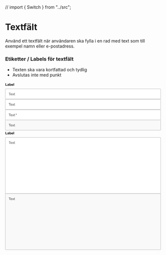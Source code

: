 // import { Switch } from "../src";

<Meta title="Komponenter/Textfält/Översikt" />

# Textfält

<p>Använd ett textfält när användaren ska fylla i en rad med text som till exempel namn eller e-postadress.</p>

### Etiketter / Labels för textfält
- Texten ska vara kortfattad och tydlig
- Avslutas inte med punkt

<div className="py-6">
    <svg width="720" height="80" viewBox="0 0 720 80" fill="none" xmlns="http://www.w3.org/2000/svg">
        <rect x="0.5" y="32.5" width="719" height="47" rx="1.5" fill="white" stroke="#939393"/>
        <path d="M20.1484 62V51.8984H16.375V50.5469H25.4531V51.8984H21.6641V62H20.1484ZM30.7344 59.3281L32.1875 59.5078C31.9583 60.3568 31.5339 61.0156 30.9141 61.4844C30.2943 61.9531 29.5026 62.1875 28.5391 62.1875C27.3255 62.1875 26.362 61.8151 25.6484 61.0703C24.9401 60.3203 24.5859 59.2708 24.5859 57.9219C24.5859 56.526 24.9453 55.4427 25.6641 54.6719C26.3828 53.901 27.3151 53.5156 28.4609 53.5156C29.5703 53.5156 30.4766 53.8932 31.1797 54.6484C31.8828 55.4036 32.2344 56.4661 32.2344 57.8359C32.2344 57.9193 32.2318 58.0443 32.2266 58.2109H26.0391C26.0911 59.1224 26.349 59.8203 26.8125 60.3047C27.276 60.7891 27.8542 61.0312 28.5469 61.0312C29.0625 61.0312 29.5026 60.8958 29.8672 60.625C30.2318 60.3542 30.5208 59.9219 30.7344 59.3281ZM26.1172 57.0547H30.75C30.6875 56.3568 30.5104 55.8333 30.2188 55.4844C29.7708 54.9427 29.1901 54.6719 28.4766 54.6719C27.8307 54.6719 27.2865 54.888 26.8438 55.3203C26.4062 55.7526 26.1641 56.3307 26.1172 57.0547ZM33.0234 62L36.0547 57.6875L33.25 53.7031H35.0078L36.2812 55.6484C36.5208 56.0182 36.7135 56.3281 36.8594 56.5781C37.0885 56.2344 37.2995 55.9297 37.4922 55.6641L38.8906 53.7031H40.5703L37.7031 57.6094L40.7891 62H39.0625L37.3594 59.4219L36.9062 58.7266L34.7266 62H33.0234ZM45.0312 60.7422L45.2344 61.9844C44.8385 62.0677 44.4844 62.1094 44.1719 62.1094C43.6615 62.1094 43.2656 62.0286 42.9844 61.8672C42.7031 61.7057 42.5052 61.4948 42.3906 61.2344C42.276 60.9688 42.2188 60.4141 42.2188 59.5703V54.7969H41.1875V53.7031H42.2188V51.6484L43.6172 50.8047V53.7031H45.0312V54.7969H43.6172V59.6484C43.6172 60.0495 43.6406 60.3073 43.6875 60.4219C43.7396 60.5365 43.8203 60.6276 43.9297 60.6953C44.0443 60.763 44.2057 60.7969 44.4141 60.7969C44.5703 60.7969 44.776 60.7786 45.0312 60.7422Z" fill="#4B4B4B"/>
        <path d="M1.22656 18V6.64062H3.53906V16.0703H9.28906V18H1.22656ZM12.5703 12.2344L10.5781 11.875C10.8021 11.0729 11.1875 10.4792 11.7344 10.0938C12.2812 9.70833 13.0938 9.51562 14.1719 9.51562C15.151 9.51562 15.8802 9.63281 16.3594 9.86719C16.8385 10.0964 17.1745 10.3906 17.3672 10.75C17.5651 11.1042 17.6641 11.7578 17.6641 12.7109L17.6406 15.2734C17.6406 16.0026 17.6745 16.5417 17.7422 16.8906C17.8151 17.2344 17.9479 17.6042 18.1406 18H15.9688C15.9115 17.8542 15.8411 17.638 15.7578 17.3516C15.7214 17.2214 15.6953 17.1354 15.6797 17.0938C15.3047 17.4583 14.9036 17.7318 14.4766 17.9141C14.0495 18.0964 13.5938 18.1875 13.1094 18.1875C12.2552 18.1875 11.5807 17.9557 11.0859 17.4922C10.5964 17.0286 10.3516 16.4427 10.3516 15.7344C10.3516 15.2656 10.4635 14.849 10.6875 14.4844C10.9115 14.1146 11.224 13.8333 11.625 13.6406C12.0312 13.4427 12.6146 13.2708 13.375 13.125C14.401 12.9323 15.112 12.7526 15.5078 12.5859V12.3672C15.5078 11.9453 15.4036 11.6458 15.1953 11.4688C14.987 11.2865 14.5938 11.1953 14.0156 11.1953C13.625 11.1953 13.3203 11.2734 13.1016 11.4297C12.8828 11.5807 12.7057 11.849 12.5703 12.2344ZM15.5078 14.0156C15.2266 14.1094 14.7812 14.2214 14.1719 14.3516C13.5625 14.4818 13.1641 14.6094 12.9766 14.7344C12.6901 14.9375 12.5469 15.1953 12.5469 15.5078C12.5469 15.8151 12.6615 16.0807 12.8906 16.3047C13.1198 16.5286 13.4115 16.6406 13.7656 16.6406C14.1615 16.6406 14.5391 16.5104 14.8984 16.25C15.1641 16.0521 15.3385 15.8099 15.4219 15.5234C15.4792 15.3359 15.5078 14.9792 15.5078 14.4531V14.0156ZM19.7422 18V6.54688H21.9375V10.6719C22.6146 9.90104 23.4167 9.51562 24.3438 9.51562C25.3542 9.51562 26.1901 9.88281 26.8516 10.6172C27.513 11.3464 27.8438 12.3958 27.8438 13.7656C27.8438 15.1823 27.5052 16.2734 26.8281 17.0391C26.1562 17.8047 25.3385 18.1875 24.375 18.1875C23.901 18.1875 23.4323 18.0703 22.9688 17.8359C22.5104 17.5964 22.1146 17.2448 21.7812 16.7812V18H19.7422ZM21.9219 13.6719C21.9219 14.5312 22.0573 15.1667 22.3281 15.5781C22.7083 16.1615 23.2135 16.4531 23.8438 16.4531C24.3281 16.4531 24.7396 16.2474 25.0781 15.8359C25.4219 15.4193 25.5938 14.7656 25.5938 13.875C25.5938 12.9271 25.4219 12.2448 25.0781 11.8281C24.7344 11.4062 24.2943 11.1953 23.7578 11.1953C23.2318 11.1953 22.7943 11.401 22.4453 11.8125C22.0964 12.2188 21.9219 12.8385 21.9219 13.6719ZM34.4219 15.3594L36.6094 15.7266C36.3281 16.5286 35.8828 17.1406 35.2734 17.5625C34.6693 17.9792 33.9115 18.1875 33 18.1875C31.5573 18.1875 30.4896 17.7161 29.7969 16.7734C29.25 16.0182 28.9766 15.0651 28.9766 13.9141C28.9766 12.5391 29.3359 11.4635 30.0547 10.6875C30.7734 9.90625 31.6823 9.51562 32.7812 9.51562C34.0156 9.51562 34.9896 9.92448 35.7031 10.7422C36.4167 11.5547 36.7578 12.8021 36.7266 14.4844H31.2266C31.2422 15.1354 31.4193 15.6432 31.7578 16.0078C32.0964 16.3672 32.5182 16.5469 33.0234 16.5469C33.3672 16.5469 33.6562 16.4531 33.8906 16.2656C34.125 16.0781 34.3021 15.776 34.4219 15.3594ZM34.5469 13.1406C34.5312 12.5052 34.3672 12.0234 34.0547 11.6953C33.7422 11.362 33.362 11.1953 32.9141 11.1953C32.4349 11.1953 32.0391 11.3698 31.7266 11.7188C31.4141 12.0677 31.2604 12.5417 31.2656 13.1406H34.5469ZM38.5234 18V6.54688H40.7188V18H38.5234Z" fill="black"/>
    </svg>
</div>

<div className="py-6">
    <svg width="720" height="48" viewBox="0 0 720 48" fill="none" xmlns="http://www.w3.org/2000/svg">
        <rect x="0.5" y="0.5" width="719" height="47" rx="1.5" fill="white" stroke="#939393"/>
        <path d="M20.1484 30V19.8984H16.375V18.5469H25.4531V19.8984H21.6641V30H20.1484ZM30.7344 27.3281L32.1875 27.5078C31.9583 28.3568 31.5339 29.0156 30.9141 29.4844C30.2943 29.9531 29.5026 30.1875 28.5391 30.1875C27.3255 30.1875 26.362 29.8151 25.6484 29.0703C24.9401 28.3203 24.5859 27.2708 24.5859 25.9219C24.5859 24.526 24.9453 23.4427 25.6641 22.6719C26.3828 21.901 27.3151 21.5156 28.4609 21.5156C29.5703 21.5156 30.4766 21.8932 31.1797 22.6484C31.8828 23.4036 32.2344 24.4661 32.2344 25.8359C32.2344 25.9193 32.2318 26.0443 32.2266 26.2109H26.0391C26.0911 27.1224 26.349 27.8203 26.8125 28.3047C27.276 28.7891 27.8542 29.0312 28.5469 29.0312C29.0625 29.0312 29.5026 28.8958 29.8672 28.625C30.2318 28.3542 30.5208 27.9219 30.7344 27.3281ZM26.1172 25.0547H30.75C30.6875 24.3568 30.5104 23.8333 30.2188 23.4844C29.7708 22.9427 29.1901 22.6719 28.4766 22.6719C27.8307 22.6719 27.2865 22.888 26.8438 23.3203C26.4062 23.7526 26.1641 24.3307 26.1172 25.0547ZM33.0234 30L36.0547 25.6875L33.25 21.7031H35.0078L36.2812 23.6484C36.5208 24.0182 36.7135 24.3281 36.8594 24.5781C37.0885 24.2344 37.2995 23.9297 37.4922 23.6641L38.8906 21.7031H40.5703L37.7031 25.6094L40.7891 30H39.0625L37.3594 27.4219L36.9062 26.7266L34.7266 30H33.0234ZM45.0312 28.7422L45.2344 29.9844C44.8385 30.0677 44.4844 30.1094 44.1719 30.1094C43.6615 30.1094 43.2656 30.0286 42.9844 29.8672C42.7031 29.7057 42.5052 29.4948 42.3906 29.2344C42.276 28.9688 42.2188 28.4141 42.2188 27.5703V22.7969H41.1875V21.7031H42.2188V19.6484L43.6172 18.8047V21.7031H45.0312V22.7969H43.6172V27.6484C43.6172 28.0495 43.6406 28.3073 43.6875 28.4219C43.7396 28.5365 43.8203 28.6276 43.9297 28.6953C44.0443 28.763 44.2057 28.7969 44.4141 28.7969C44.5703 28.7969 44.776 28.7786 45.0312 28.7422Z" fill="#4B4B4B"/>
    </svg>
</div>

<div className="py-6">
    <svg width="720" height="48" viewBox="0 0 720 48" fill="none" xmlns="http://www.w3.org/2000/svg">
        <rect x="0.5" y="0.5" width="719" height="47" rx="1.5" fill="white" stroke="#939393"/>
        <path d="M20.1484 30V19.8984H16.375V18.5469H25.4531V19.8984H21.6641V30H20.1484ZM30.7344 27.3281L32.1875 27.5078C31.9583 28.3568 31.5339 29.0156 30.9141 29.4844C30.2943 29.9531 29.5026 30.1875 28.5391 30.1875C27.3255 30.1875 26.362 29.8151 25.6484 29.0703C24.9401 28.3203 24.5859 27.2708 24.5859 25.9219C24.5859 24.526 24.9453 23.4427 25.6641 22.6719C26.3828 21.901 27.3151 21.5156 28.4609 21.5156C29.5703 21.5156 30.4766 21.8932 31.1797 22.6484C31.8828 23.4036 32.2344 24.4661 32.2344 25.8359C32.2344 25.9193 32.2318 26.0443 32.2266 26.2109H26.0391C26.0911 27.1224 26.349 27.8203 26.8125 28.3047C27.276 28.7891 27.8542 29.0312 28.5469 29.0312C29.0625 29.0312 29.5026 28.8958 29.8672 28.625C30.2318 28.3542 30.5208 27.9219 30.7344 27.3281ZM26.1172 25.0547H30.75C30.6875 24.3568 30.5104 23.8333 30.2188 23.4844C29.7708 22.9427 29.1901 22.6719 28.4766 22.6719C27.8307 22.6719 27.2865 22.888 26.8438 23.3203C26.4062 23.7526 26.1641 24.3307 26.1172 25.0547ZM33.0234 30L36.0547 25.6875L33.25 21.7031H35.0078L36.2812 23.6484C36.5208 24.0182 36.7135 24.3281 36.8594 24.5781C37.0885 24.2344 37.2995 23.9297 37.4922 23.6641L38.8906 21.7031H40.5703L37.7031 25.6094L40.7891 30H39.0625L37.3594 27.4219L36.9062 26.7266L34.7266 30H33.0234ZM45.0312 28.7422L45.2344 29.9844C44.8385 30.0677 44.4844 30.1094 44.1719 30.1094C43.6615 30.1094 43.2656 30.0286 42.9844 29.8672C42.7031 29.7057 42.5052 29.4948 42.3906 29.2344C42.276 28.9688 42.2188 28.4141 42.2188 27.5703V22.7969H41.1875V21.7031H42.2188V19.6484L43.6172 18.8047V21.7031H45.0312V22.7969H43.6172V27.6484C43.6172 28.0495 43.6406 28.3073 43.6875 28.4219C43.7396 28.5365 43.8203 28.6276 43.9297 28.6953C44.0443 28.763 44.2057 28.7969 44.4141 28.7969C44.5703 28.7969 44.776 28.7786 45.0312 28.7422Z" fill="#4B4B4B"/>
        <path d="M48.5 20.6484L48.8594 19.5391C49.6875 19.8307 50.2891 20.0833 50.6641 20.2969C50.5651 19.3542 50.513 18.7057 50.5078 18.3516H51.6406C51.625 18.8672 51.5651 19.513 51.4609 20.2891C51.9974 20.0182 52.612 19.7682 53.3047 19.5391L53.6641 20.6484C53.0026 20.8672 52.3542 21.013 51.7188 21.0859C52.0365 21.362 52.4844 21.8542 53.0625 22.5625L52.125 23.2266C51.8229 22.8151 51.4661 22.2552 51.0547 21.5469C50.6693 22.2812 50.3307 22.8411 50.0391 23.2266L49.1172 22.5625C49.7214 21.8177 50.1536 21.3255 50.4141 21.0859C49.7422 20.9557 49.1042 20.8099 48.5 20.6484Z" fill="#4B4B4B"/>
    </svg>
</div>


<div className="py-6">
    <svg width="720" height="48" viewBox="0 0 720 48" fill="none" xmlns="http://www.w3.org/2000/svg">
        <rect x="0.5" y="0.5" width="719" height="47" rx="1.5" fill="#F9F9F9" stroke="#939393"/>
        <path d="M20.1484 30V19.8984H16.375V18.5469H25.4531V19.8984H21.6641V30H20.1484ZM30.7344 27.3281L32.1875 27.5078C31.9583 28.3568 31.5339 29.0156 30.9141 29.4844C30.2943 29.9531 29.5026 30.1875 28.5391 30.1875C27.3255 30.1875 26.362 29.8151 25.6484 29.0703C24.9401 28.3203 24.5859 27.2708 24.5859 25.9219C24.5859 24.526 24.9453 23.4427 25.6641 22.6719C26.3828 21.901 27.3151 21.5156 28.4609 21.5156C29.5703 21.5156 30.4766 21.8932 31.1797 22.6484C31.8828 23.4036 32.2344 24.4661 32.2344 25.8359C32.2344 25.9193 32.2318 26.0443 32.2266 26.2109H26.0391C26.0911 27.1224 26.349 27.8203 26.8125 28.3047C27.276 28.7891 27.8542 29.0312 28.5469 29.0312C29.0625 29.0312 29.5026 28.8958 29.8672 28.625C30.2318 28.3542 30.5208 27.9219 30.7344 27.3281ZM26.1172 25.0547H30.75C30.6875 24.3568 30.5104 23.8333 30.2188 23.4844C29.7708 22.9427 29.1901 22.6719 28.4766 22.6719C27.8307 22.6719 27.2865 22.888 26.8438 23.3203C26.4062 23.7526 26.1641 24.3307 26.1172 25.0547ZM33.0234 30L36.0547 25.6875L33.25 21.7031H35.0078L36.2812 23.6484C36.5208 24.0182 36.7135 24.3281 36.8594 24.5781C37.0885 24.2344 37.2995 23.9297 37.4922 23.6641L38.8906 21.7031H40.5703L37.7031 25.6094L40.7891 30H39.0625L37.3594 27.4219L36.9062 26.7266L34.7266 30H33.0234ZM45.0312 28.7422L45.2344 29.9844C44.8385 30.0677 44.4844 30.1094 44.1719 30.1094C43.6615 30.1094 43.2656 30.0286 42.9844 29.8672C42.7031 29.7057 42.5052 29.4948 42.3906 29.2344C42.276 28.9688 42.2188 28.4141 42.2188 27.5703V22.7969H41.1875V21.7031H42.2188V19.6484L43.6172 18.8047V21.7031H45.0312V22.7969H43.6172V27.6484C43.6172 28.0495 43.6406 28.3073 43.6875 28.4219C43.7396 28.5365 43.8203 28.6276 43.9297 28.6953C44.0443 28.763 44.2057 28.7969 44.4141 28.7969C44.5703 28.7969 44.776 28.7786 45.0312 28.7422Z" fill="#4B4B4B"/>
    </svg>
</div>

<div className="py-6">
    <svg width="720" height="292" viewBox="0 0 720 292" fill="none" xmlns="http://www.w3.org/2000/svg">
        <rect x="0.5" y="32.5" width="719" height="259" rx="1.5" fill="white" stroke="#939393"/>
        <path d="M20.1484 62V51.8984H16.375V50.5469H25.4531V51.8984H21.6641V62H20.1484ZM30.7344 59.3281L32.1875 59.5078C31.9583 60.3568 31.5339 61.0156 30.9141 61.4844C30.2943 61.9531 29.5026 62.1875 28.5391 62.1875C27.3255 62.1875 26.362 61.8151 25.6484 61.0703C24.9401 60.3203 24.5859 59.2708 24.5859 57.9219C24.5859 56.526 24.9453 55.4427 25.6641 54.6719C26.3828 53.901 27.3151 53.5156 28.4609 53.5156C29.5703 53.5156 30.4766 53.8932 31.1797 54.6484C31.8828 55.4036 32.2344 56.4661 32.2344 57.8359C32.2344 57.9193 32.2318 58.0443 32.2266 58.2109H26.0391C26.0911 59.1224 26.349 59.8203 26.8125 60.3047C27.276 60.7891 27.8542 61.0312 28.5469 61.0312C29.0625 61.0312 29.5026 60.8958 29.8672 60.625C30.2318 60.3542 30.5208 59.9219 30.7344 59.3281ZM26.1172 57.0547H30.75C30.6875 56.3568 30.5104 55.8333 30.2188 55.4844C29.7708 54.9427 29.1901 54.6719 28.4766 54.6719C27.8307 54.6719 27.2865 54.888 26.8438 55.3203C26.4062 55.7526 26.1641 56.3307 26.1172 57.0547ZM33.0234 62L36.0547 57.6875L33.25 53.7031H35.0078L36.2812 55.6484C36.5208 56.0182 36.7135 56.3281 36.8594 56.5781C37.0885 56.2344 37.2995 55.9297 37.4922 55.6641L38.8906 53.7031H40.5703L37.7031 57.6094L40.7891 62H39.0625L37.3594 59.4219L36.9062 58.7266L34.7266 62H33.0234ZM45.0312 60.7422L45.2344 61.9844C44.8385 62.0677 44.4844 62.1094 44.1719 62.1094C43.6615 62.1094 43.2656 62.0286 42.9844 61.8672C42.7031 61.7057 42.5052 61.4948 42.3906 61.2344C42.276 60.9688 42.2188 60.4141 42.2188 59.5703V54.7969H41.1875V53.7031H42.2188V51.6484L43.6172 50.8047V53.7031H45.0312V54.7969H43.6172V59.6484C43.6172 60.0495 43.6406 60.3073 43.6875 60.4219C43.7396 60.5365 43.8203 60.6276 43.9297 60.6953C44.0443 60.763 44.2057 60.7969 44.4141 60.7969C44.5703 60.7969 44.776 60.7786 45.0312 60.7422Z" fill="#4B4B4B"/>
        <path d="M1.22656 18V6.64062H3.53906V16.0703H9.28906V18H1.22656ZM12.5703 12.2344L10.5781 11.875C10.8021 11.0729 11.1875 10.4792 11.7344 10.0938C12.2812 9.70833 13.0938 9.51562 14.1719 9.51562C15.151 9.51562 15.8802 9.63281 16.3594 9.86719C16.8385 10.0964 17.1745 10.3906 17.3672 10.75C17.5651 11.1042 17.6641 11.7578 17.6641 12.7109L17.6406 15.2734C17.6406 16.0026 17.6745 16.5417 17.7422 16.8906C17.8151 17.2344 17.9479 17.6042 18.1406 18H15.9688C15.9115 17.8542 15.8411 17.638 15.7578 17.3516C15.7214 17.2214 15.6953 17.1354 15.6797 17.0938C15.3047 17.4583 14.9036 17.7318 14.4766 17.9141C14.0495 18.0964 13.5938 18.1875 13.1094 18.1875C12.2552 18.1875 11.5807 17.9557 11.0859 17.4922C10.5964 17.0286 10.3516 16.4427 10.3516 15.7344C10.3516 15.2656 10.4635 14.849 10.6875 14.4844C10.9115 14.1146 11.224 13.8333 11.625 13.6406C12.0312 13.4427 12.6146 13.2708 13.375 13.125C14.401 12.9323 15.112 12.7526 15.5078 12.5859V12.3672C15.5078 11.9453 15.4036 11.6458 15.1953 11.4688C14.987 11.2865 14.5938 11.1953 14.0156 11.1953C13.625 11.1953 13.3203 11.2734 13.1016 11.4297C12.8828 11.5807 12.7057 11.849 12.5703 12.2344ZM15.5078 14.0156C15.2266 14.1094 14.7812 14.2214 14.1719 14.3516C13.5625 14.4818 13.1641 14.6094 12.9766 14.7344C12.6901 14.9375 12.5469 15.1953 12.5469 15.5078C12.5469 15.8151 12.6615 16.0807 12.8906 16.3047C13.1198 16.5286 13.4115 16.6406 13.7656 16.6406C14.1615 16.6406 14.5391 16.5104 14.8984 16.25C15.1641 16.0521 15.3385 15.8099 15.4219 15.5234C15.4792 15.3359 15.5078 14.9792 15.5078 14.4531V14.0156ZM19.7422 18V6.54688H21.9375V10.6719C22.6146 9.90104 23.4167 9.51562 24.3438 9.51562C25.3542 9.51562 26.1901 9.88281 26.8516 10.6172C27.513 11.3464 27.8438 12.3958 27.8438 13.7656C27.8438 15.1823 27.5052 16.2734 26.8281 17.0391C26.1562 17.8047 25.3385 18.1875 24.375 18.1875C23.901 18.1875 23.4323 18.0703 22.9688 17.8359C22.5104 17.5964 22.1146 17.2448 21.7812 16.7812V18H19.7422ZM21.9219 13.6719C21.9219 14.5312 22.0573 15.1667 22.3281 15.5781C22.7083 16.1615 23.2135 16.4531 23.8438 16.4531C24.3281 16.4531 24.7396 16.2474 25.0781 15.8359C25.4219 15.4193 25.5938 14.7656 25.5938 13.875C25.5938 12.9271 25.4219 12.2448 25.0781 11.8281C24.7344 11.4062 24.2943 11.1953 23.7578 11.1953C23.2318 11.1953 22.7943 11.401 22.4453 11.8125C22.0964 12.2188 21.9219 12.8385 21.9219 13.6719ZM34.4219 15.3594L36.6094 15.7266C36.3281 16.5286 35.8828 17.1406 35.2734 17.5625C34.6693 17.9792 33.9115 18.1875 33 18.1875C31.5573 18.1875 30.4896 17.7161 29.7969 16.7734C29.25 16.0182 28.9766 15.0651 28.9766 13.9141C28.9766 12.5391 29.3359 11.4635 30.0547 10.6875C30.7734 9.90625 31.6823 9.51562 32.7812 9.51562C34.0156 9.51562 34.9896 9.92448 35.7031 10.7422C36.4167 11.5547 36.7578 12.8021 36.7266 14.4844H31.2266C31.2422 15.1354 31.4193 15.6432 31.7578 16.0078C32.0964 16.3672 32.5182 16.5469 33.0234 16.5469C33.3672 16.5469 33.6562 16.4531 33.8906 16.2656C34.125 16.0781 34.3021 15.776 34.4219 15.3594ZM34.5469 13.1406C34.5312 12.5052 34.3672 12.0234 34.0547 11.6953C33.7422 11.362 33.362 11.1953 32.9141 11.1953C32.4349 11.1953 32.0391 11.3698 31.7266 11.7188C31.4141 12.0677 31.2604 12.5417 31.2656 13.1406H34.5469ZM38.5234 18V6.54688H40.7188V18H38.5234Z" fill="black"/>
    </svg>
</div>

<div className="py-6">
    <svg width="720" height="260" viewBox="0 0 720 260" fill="none" xmlns="http://www.w3.org/2000/svg">
        <rect x="0.5" y="0.5" width="719" height="259" rx="1.5" fill="#F9F9F9" stroke="#939393"/>
        <path d="M20.1484 30V19.8984H16.375V18.5469H25.4531V19.8984H21.6641V30H20.1484ZM30.7344 27.3281L32.1875 27.5078C31.9583 28.3568 31.5339 29.0156 30.9141 29.4844C30.2943 29.9531 29.5026 30.1875 28.5391 30.1875C27.3255 30.1875 26.362 29.8151 25.6484 29.0703C24.9401 28.3203 24.5859 27.2708 24.5859 25.9219C24.5859 24.526 24.9453 23.4427 25.6641 22.6719C26.3828 21.901 27.3151 21.5156 28.4609 21.5156C29.5703 21.5156 30.4766 21.8932 31.1797 22.6484C31.8828 23.4036 32.2344 24.4661 32.2344 25.8359C32.2344 25.9193 32.2318 26.0443 32.2266 26.2109H26.0391C26.0911 27.1224 26.349 27.8203 26.8125 28.3047C27.276 28.7891 27.8542 29.0312 28.5469 29.0312C29.0625 29.0312 29.5026 28.8958 29.8672 28.625C30.2318 28.3542 30.5208 27.9219 30.7344 27.3281ZM26.1172 25.0547H30.75C30.6875 24.3568 30.5104 23.8333 30.2188 23.4844C29.7708 22.9427 29.1901 22.6719 28.4766 22.6719C27.8307 22.6719 27.2865 22.888 26.8438 23.3203C26.4062 23.7526 26.1641 24.3307 26.1172 25.0547ZM33.0234 30L36.0547 25.6875L33.25 21.7031H35.0078L36.2812 23.6484C36.5208 24.0182 36.7135 24.3281 36.8594 24.5781C37.0885 24.2344 37.2995 23.9297 37.4922 23.6641L38.8906 21.7031H40.5703L37.7031 25.6094L40.7891 30H39.0625L37.3594 27.4219L36.9062 26.7266L34.7266 30H33.0234ZM45.0312 28.7422L45.2344 29.9844C44.8385 30.0677 44.4844 30.1094 44.1719 30.1094C43.6615 30.1094 43.2656 30.0286 42.9844 29.8672C42.7031 29.7057 42.5052 29.4948 42.3906 29.2344C42.276 28.9688 42.2188 28.4141 42.2188 27.5703V22.7969H41.1875V21.7031H42.2188V19.6484L43.6172 18.8047V21.7031H45.0312V22.7969H43.6172V27.6484C43.6172 28.0495 43.6406 28.3073 43.6875 28.4219C43.7396 28.5365 43.8203 28.6276 43.9297 28.6953C44.0443 28.763 44.2057 28.7969 44.4141 28.7969C44.5703 28.7969 44.776 28.7786 45.0312 28.7422Z" fill="#4B4B4B"/>
    </svg>
</div>